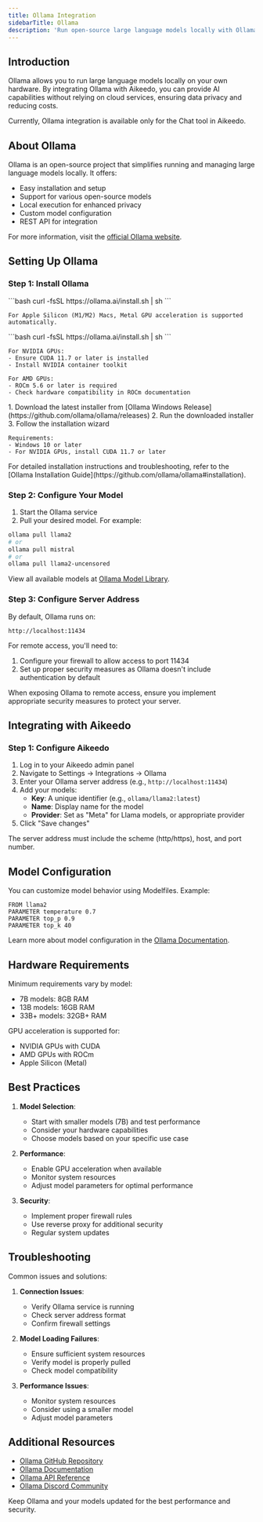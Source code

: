 ```yaml
---
title: Ollama Integration
sidebarTitle: Ollama
description: 'Run open-source large language models locally with Ollama integration. This guide explains how to set up and configure Ollama for your Aikeedo platform.'
---
```


## Introduction

Ollama allows you to run large language models locally on your own hardware. By integrating Ollama with Aikeedo, you can provide AI capabilities without relying on cloud services, ensuring data privacy and reducing costs.

<Note>
  Currently, Ollama integration is available only for the Chat tool in Aikeedo.
</Note>

## About Ollama

Ollama is an open-source project that simplifies running and managing large language models locally. It offers:

- Easy installation and setup
- Support for various open-source models
- Local execution for enhanced privacy
- Custom model configuration
- REST API for integration

For more information, visit the [official Ollama website](https://ollama.ai).

## Setting Up Ollama

### Step 1: Install Ollama

<Tabs>
  <Tab title="macOS">
    ```bash
    curl -fsSL https://ollama.ai/install.sh | sh
    ```
    
    For Apple Silicon (M1/M2) Macs, Metal GPU acceleration is supported automatically.
  </Tab>

  <Tab title="Linux">
    ```bash
    curl -fsSL https://ollama.ai/install.sh | sh
    ```

    For NVIDIA GPUs:
    - Ensure CUDA 11.7 or later is installed
    - Install NVIDIA container toolkit

    For AMD GPUs:
    - ROCm 5.6 or later is required
    - Check hardware compatibility in ROCm documentation
  </Tab>

  <Tab title="Windows">
    1. Download the latest installer from [Ollama Windows Release](https://github.com/ollama/ollama/releases)
    2. Run the downloaded installer
    3. Follow the installation wizard

    Requirements:
    - Windows 10 or later
    - For NVIDIA GPUs, install CUDA 11.7 or later
  </Tab>
</Tabs>

<Note>
  For detailed installation instructions and troubleshooting, refer to the [Ollama Installation Guide](https://github.com/ollama/ollama#installation).
</Note>

### Step 2: Configure Your Model

1. Start the Ollama service
2. Pull your desired model. For example:

```bash
ollama pull llama2
# or
ollama pull mistral
# or
ollama pull llama2-uncensored
```

View all available models at [Ollama Model Library](https://ollama.ai/library).

### Step 3: Configure Server Address

By default, Ollama runs on:
```
http://localhost:11434
```

For remote access, you'll need to:
1. Configure your firewall to allow access to port 11434
2. Set up proper security measures as Ollama doesn't include authentication by default

<Warning>
  When exposing Ollama to remote access, ensure you implement appropriate security measures to protect your server.
</Warning>

## Integrating with Aikeedo

### Step 1: Configure Aikeedo

1. Log in to your Aikeedo admin panel
2. Navigate to Settings → Integrations → Ollama
3. Enter your Ollama server address (e.g., `http://localhost:11434`)
4. Add your models:
   - **Key**: A unique identifier (e.g., `ollama/llama2:latest`)
   - **Name**: Display name for the model
   - **Provider**: Set as "Meta" for Llama models, or appropriate provider
5. Click "Save changes"

<Note>
  The server address must include the scheme (http/https), host, and port number.
</Note>


## Model Configuration

You can customize model behavior using Modelfiles. Example:

```text
FROM llama2
PARAMETER temperature 0.7
PARAMETER top_p 0.9
PARAMETER top_k 40
```

Learn more about model configuration in the [Ollama Documentation](https://github.com/ollama/ollama/blob/main/docs/modelfile.md).

## Hardware Requirements

Minimum requirements vary by model:

- 7B models: 8GB RAM
- 13B models: 16GB RAM
- 33B+ models: 32GB+ RAM

GPU acceleration is supported for:
- NVIDIA GPUs with CUDA
- AMD GPUs with ROCm
- Apple Silicon (Metal)

## Best Practices

1. **Model Selection**:
   - Start with smaller models (7B) and test performance
   - Consider your hardware capabilities
   - Choose models based on your specific use case

2. **Performance**:
   - Enable GPU acceleration when available
   - Monitor system resources
   - Adjust model parameters for optimal performance

3. **Security**:
   - Implement proper firewall rules
   - Use reverse proxy for additional security
   - Regular system updates

## Troubleshooting

Common issues and solutions:

1. **Connection Issues**:
   - Verify Ollama service is running
   - Check server address format
   - Confirm firewall settings

2. **Model Loading Failures**:
   - Ensure sufficient system resources
   - Verify model is properly pulled
   - Check model compatibility

3. **Performance Issues**:
   - Monitor system resources
   - Consider using a smaller model
   - Adjust model parameters

## Additional Resources

- [Ollama GitHub Repository](https://github.com/ollama/ollama)
- [Ollama Documentation](https://github.com/ollama/ollama/tree/main/docs)
- [Ollama API Reference](https://github.com/ollama/ollama/blob/main/docs/api.md)
- [Ollama Discord Community](https://discord.gg/ollama)

<Note>
  Keep Ollama and your models updated for the best performance and security.
</Note>